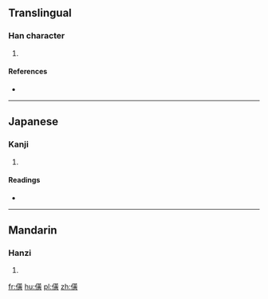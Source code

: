 ==Translingual==

===Han character===
{{Han char|rn=9|rad=人|as=12|sn=14|four=|canj=OTLC|ids=⿰亻黄}}

# {{defn|Han|sort=人12}}

====References====
* {{Han ref|kx=0116.230|dkj=01098|dj=0248.010|hdz=10217.070|uh=50D9|ud=20697}}

----

==Japanese==

===Kanji===
{{ja-kanji|grade=|rs=人12}}

# {{defn|lang=ja|sort=人12}}

====Readings====
* {{ja-readings|on=[[こう]] (kō)|kun=[[たけだけしいさま]] (takedakeshiisama)}}

----

==Mandarin==

===Hanzi===
{{cmn-hanzi|pin=[[guāng]] ([[guang1]])|wg=kuang<sup>1</sup>}}

# {{defn|lang=cmn|sort=人12}}

[[fr:僙]]
[[hu:僙]]
[[pl:僙]]
[[zh:僙]]
